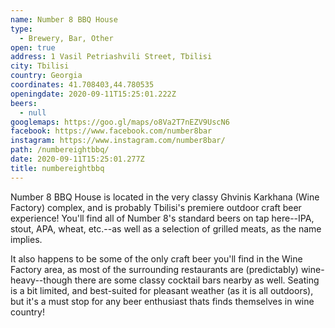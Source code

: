 ```yaml
---
name: Number 8 BBQ House
type:
  - Brewery, Bar, Other
open: true
address: 1 Vasil Petriashvili Street, Tbilisi
city: Tbilisi
country: Georgia
coordinates: 41.708403,44.780535
openingdate: 2020-09-11T15:25:01.222Z
beers:
  - null
googlemaps: https://goo.gl/maps/o8Va2T7nEZV9UscN6
facebook: https://www.facebook.com/number8bar
instagram: https://www.instagram.com/number8bar/
path: /numbereightbbq/
date: 2020-09-11T15:25:01.277Z
title: numbereightbbq
---
```

Number 8 BBQ House is located in the very classy Ghvinis Karkhana (Wine Factory) complex, and is probably Tbilisi's premiere outdoor craft beer experience! You'll find all of Number 8's standard beers on tap here--IPA, stout, APA, wheat, etc.--as well as a selection of grilled meats, as the name implies. 

It also happens to be some of the only craft beer you'll find in the Wine Factory area, as most of the surrounding restaurants are (predictably) wine-heavy--though there are some classy cocktail bars nearby as well. Seating is a bit limited, and best-suited for pleasant weather (as it is all outdoors), but it's a must stop for any beer enthusiast thats finds themselves in wine country!
